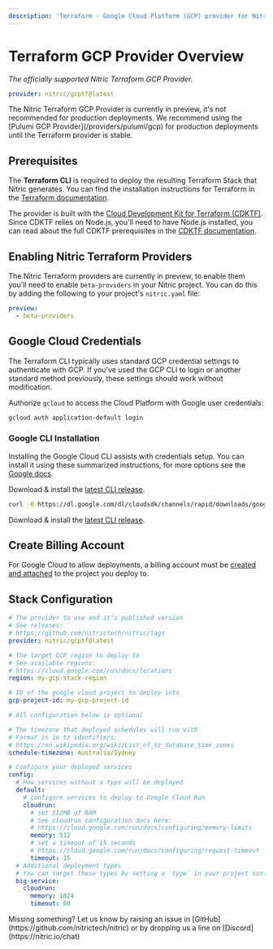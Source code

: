 ```yaml
---
description: 'Terraform - Google Cloud Platform (GCP) provider for Nitric'
---
```


# Terraform GCP Provider Overview

_The officially supported Nitric Terraform GCP Provider._

```yaml
provider: nitric/gcptf@latest
```

<Note>
  The Nitric Terraform GCP Provider is currently in preview, it's not
  recommended for production deployments. We recommend using the [Pulumi GCP
  Provider](/providers/pulumi/gcp) for production deployments until the
  Terraform provider is stable.
</Note>

## Prerequisites

The **Terraform CLI** is required to deploy the resulting Terraform Stack that Nitric generates. You can find the installation instructions for Terraform in the [Terraform documentation](https://learn.hashicorp.com/tutorials/terraform/install-cli).

The provider is built with the [Cloud Development Kit for Terraform (CDKTF)](https://developer.hashicorp.com/terraform/cdktf). Since CDKTF relies on Node.js, you'll need to have Node.js installed, you can read about the full CDKTF prerequisites in the [CDKTF documentation](https://developer.hashicorp.com/terraform/tutorials/cdktf/cdktf-install#prerequisites).

## Enabling Nitric Terraform Providers

The Nitric Terraform providers are currently in preview, to enable them you'll need to enable `beta-providers` in your Nitric project. You can do this by adding the following to your project's `nitric.yaml` file:

```yaml title:nitric.yaml
preview:
  - beta-providers
```

## Google Cloud Credentials

The Terraform CLI typically uses standard GCP credential settings to authenticate with GCP. If you've used the GCP CLI to login or another standard method previously, these settings should work without modification.

Authorize `gcloud` to access the Cloud Platform with Google user credentials:

```bash
gcloud auth application-default login
```

### Google CLI Installation

Installing the Google Cloud CLI assists with credentials setup. You can install it using these summarized instructions, for more options see the [Google docs](https://cloud.google.com/sdk/install).

<OSTabs>

<TabItem label="Windows">

Download & install the [latest CLI release](https://cloud.google.com/sdk/install#windows).

</TabItem>

<TabItem label="Linux">

```bash
curl -O https://dl.google.com/dl/cloudsdk/channels/rapid/downloads/google-cloud-sdk-378.0.0-linux-x86_64.tar.gz
```

</TabItem>

<TabItem label="macOS">

Download & install the [latest CLI release](https://cloud.google.com/sdk/install#mac).

</TabItem>

</OSTabs>

## Create Billing Account

For Google Cloud to allow deployments, a billing account must be [created and attached](https://console.cloud.google.com/billing) to the project you deploy to.

## Stack Configuration

```yaml title:nitric.[stack ID].yaml
# The provider to use and it's published version
# See releases:
# https://github.com/nitrictech/nitric/tags
provider: nitric/gcptf@latest

# The target GCP region to deploy to
# See available regions:
# https://cloud.google.com/run/docs/locations
region: my-gcp-stack-region

# ID of the google cloud project to deploy into
gcp-project-id: my-gcp-project-id

# All configuration below is optional

# The timezone that deployed schedules will run with
# Format is in tz identifiers:
# https://en.wikipedia.org/wiki/List_of_tz_database_time_zones
schedule-timezone: Australia/Sydney

# Configure your deployed services
config:
  # How services without a type will be deployed
  default:
    # configure services to deploy to Google Cloud Run
    cloudrun:
      # set 512MB of RAM
      # See cloudrun configuration docs here:
      # https://cloud.google.com/run/docs/configuring/memory-limits
      memory: 512
      # set a timeout of 15 seconds
      # https://cloud.google.com/run/docs/configuring/request-timeout
      timeout: 15
  # Additional deployment types
  # You can target these types by setting a `type` in your project configuration
  big-service:
    cloudrun:
      memory: 1024
      timeout: 60
```

<Note>
  Missing something? Let us know by raising an issue in
  [GitHub](https://github.com/nitrictech/nitric) or by dropping us a line on
  [Discord](https://nitric.io/chat)
</Note>
